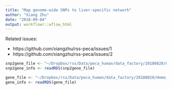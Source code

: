 ```yaml
---
title: "Map genome-wide SNPs to liver-specific network"
author: "Xiang Zhu"
date: "2018-09-04"
output: workflowr::wflow_html
---
```


Related issues:

- https://github.com/xiangzhu/rss-peca/issues/1
- https://github.com/xiangzhu/rss-peca/issues/2

```r
snp2gene_file <- "~/Dropbox/rss/Data/peca_human/data_factory/20180820/GRCh37_hm3_33traits_snp2gene.rds"
snp2gene_info <- readRDS(snp2gene_file)

gene_file <- "~/Dropbox/rss/Data/peca_human/data_factory/20180820/Homo_sapiens_GRCh37_gene_info.rds"
gene_info <- readRDS(gene_file)
```

